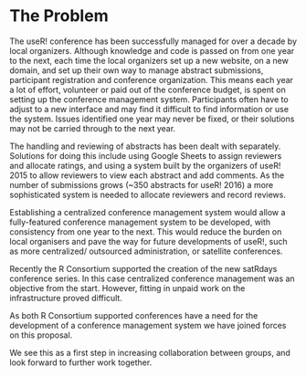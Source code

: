 # The Problem
<!-- 
Outlining the issue / weak point / problem to be solved by this proposal. This should be a compelling section that sets the reader up for the next section - the proposed solution!

It is important to cover:

 - [ ] What the problem is
 - [ ] Who it affects
 - [ ] Have there been previous attempts to resolve the problem
 - [ ] Why it should be tackled
-->
The useR! conference has been successfully managed for over a decade by local
organizers. Although knowledge and code is passed on from one year to the next,
each time the local organizers set up a new website, on a new domain, and set 
up their own way to manage abstract submissions, participant registration and
conference organization. This means each year a lot of effort, volunteer or paid
out of the conference budget, is spent on setting up the conference management 
system. Participants often have to adjust to a new interface and may find it 
difficult to find information or use the system. Issues identified one year may 
never be fixed, or their solutions may not be carried through to the next year.

The handling and reviewing of abstracts has been dealt with separately. 
Solutions for doing this include using Google Sheets to assign reviewers and
allocate ratings, and using a system built by the organizers of useR! 2015 to
allow reviewers to view each abstract and add comments. As the number of 
submissions grows (~350 abstracts for useR! 2016) a more sophisticated system
is needed to allocate reviewers and record reviews.

Establishing a centralized conference management system would allow a 
fully-featured conference management system to be developed, with consistency 
from one year to the next. This would reduce the burden on local organisers
and pave the way for future developments of useR!, such as more centralized/
outsourced administration, or satellite conferences.

Recently the R Consortium supported the creation of the new satRdays conference
series. In this case centralized conference management was an objective from the
start. However, fitting in unpaid work on the infrastructure proved difficult.

As both R Consortium supported conferences have a need for the development of
a conference management system we have joined forces on this proposal.

We see this as a first step in increasing collaboration between groups, and look forward to further work together.

